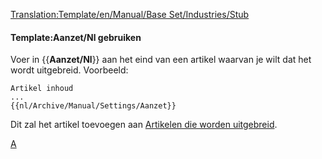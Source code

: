 <noinclude>[[Translation:Template/en/Manual/Base Set/Industries/Stub]]</noinclude><noinclude></noinclude>{{en/Ambox| type  = notice
| image = en/StubIcon.png
| text  = <strong>Aanzet</strong><br>Dit artikel is een eerste aanzet. A.u.b., als je kunt, breidt het uit.
}}<includeonly>{{{1|[[Category:nl/Uit te breiden artikelen]]}}}</includeonly><noinclude>

====Template:Aanzet/Nl gebruiken====
Voer in <nowiki>{{</nowiki>'''Aanzet/Nl'''<nowiki>}}</nowiki> aan het eind van een artikel waarvan je wilt dat het wordt uitgebreid. Voorbeeld:
<pre>
Artikel inhoud
...
{{nl/Archive/Manual/Settings/Aanzet}}
</pre>
Dit zal het artikel toevoegen aan [[:Category:en/Manual/Base Set/Industries/Articles to be expanded|Artikelen die worden uitgebreid]].

[[Category:nl/Manual/Base Set/Berichtenbox|A]]</noinclude>